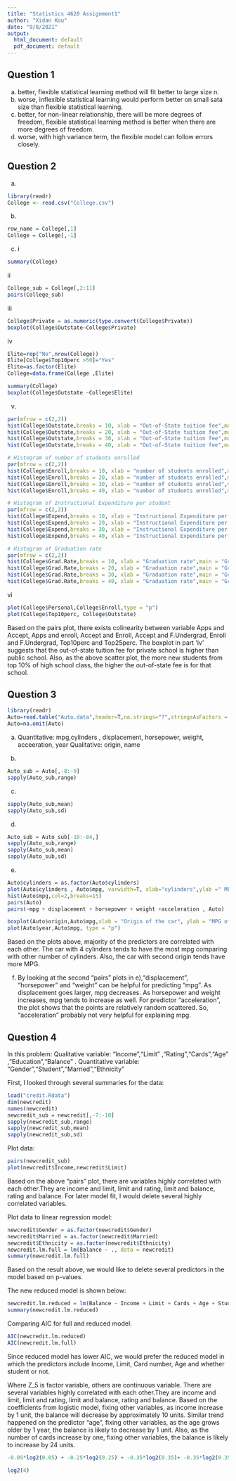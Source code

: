 ```yaml
---
title: "Statistics 4620 Assignment1"
author: "Xidan Kou"
date: "9/8/2021"
output:
  html_document: default
  pdf_document: default
---
```


## Question 1

a) better, flexible statistical learning method will fit better to large size n.
b) worse, inflexible statistical learning would perform better on small sata size than flexible statistical learning. 
c) better, for non-linear relationship, there will be more degrees of freedom, flexible statistical learning method is better when there are more degrees of freedom. 
d) worse, with high variance term, the flexible model can follow errors closely.

## Question 2

a)
```r
library(readr)
College <- read.csv("College.csv")
```

b)
```r
row_name = College[,1]
College = College[,-1]
```

c)
i
```r
summary(College)
```

ii
```r
College_sub = College[,2:11]
pairs(College_sub)
```

iii
```r
College$Private = as.numeric(type.convert(College$Private))
boxplot(College$Outstate~College$Private)
```

iv
```r
Elite=rep("No",nrow(College))
Elite[College$Top10perc >50]="Yes"
Elite=as.factor(Elite)
College=data.frame(College ,Elite)

summary(College)
boxplot(College$Outstate ~College$Elite)
```

v)

```r
par(mfrow = c(2,2))
hist(College$Outstate,breaks = 10, xlab = "Out-of-State tuition fee",main = "Outstate tuition with 10 bins")
hist(College$Outstate,breaks = 20, xlab = "Out-of-State tuition fee",main = "Outstate tuition with 20 bins")
hist(College$Outstate,breaks = 30, xlab = "Out-of-State tuition fee",main = "Outstate tuition with 30 bins")
hist(College$Outstate,breaks = 40, xlab = "Out-of-State tuition fee",main = "Outstate tuition with 40 bins")

# Histogram of number of students enrolled
par(mfrow = c(2,2))
hist(College$Enroll,breaks = 10, xlab = "number of students enrolled",main = "Students enrolled with 10 bins")
hist(College$Enroll,breaks = 20, xlab = "number of students enrolled",main = "Students enrolled with 20 bins")
hist(College$Enroll,breaks = 30, xlab = "number of students enrolled",main = "Students enrolled with 30 bins")
hist(College$Enroll,breaks = 40, xlab = "number of students enrolled",main = "Students enrolled with 40 bins")

# Histogram of Instructional Expenditure per student
par(mfrow = c(2,2))
hist(College$Expend,breaks = 10, xlab = "Instructional Expenditure per student",main = "Instructional Expenditure with 10 bins")
hist(College$Expend,breaks = 20, xlab = "Instructional Expenditure per student",main = "Instructional Expenditure with 20 bins")
hist(College$Expend,breaks = 30, xlab = "Instructional Expenditure per student",main = "Instructional Expenditure with 30 bins")
hist(College$Expend,breaks = 40, xlab = "Instructional Expenditure per student",main = "Instructional Expenditure with 40 bins")

# Histogram of Graduation rate
par(mfrow = c(2,2))
hist(College$Grad.Rate,breaks = 10, xlab = "Graduation rate",main = "Graduation rate with 10 bins")
hist(College$Grad.Rate,breaks = 20, xlab = "Graduation rate",main = "Graduation rate with 20 bins")
hist(College$Grad.Rate,breaks = 30, xlab = "Graduation rate",main = "Graduation rate with 30 bins")
hist(College$Grad.Rate,breaks = 40, xlab = "Graduation rate",main = "Graduation rate with 40 bins")
```

vi
```r
plot(College$Personal,College$Enroll,type = "p")
plot(College$Top10perc, College$Outstate)
```

Based on the pairs plot, there exists colinearity between variable Apps and Accept, Apps and enroll, Accept and Enroll, Accept and F.Undergrad, Enroll and F.Undergrad, Top10perc and Top25perc. The boxplot in part 'iv' suggests that the out-of-state tuition fee for private school is higher than public school. Also, as the above scatter plot, the more new students from top 10% of high school class, the higher the out-of-state fee is for that school.

## Question 3

```r
library(readr)
Auto=read.table("Auto.data",header=T,na.strings="?",stringsAsFactors = T)
Auto=na.omit(Auto)
```

a)
Quantitative: 
mpg,cylinders , displacement, horsepower, weight, acceeration, year
Qualitative: origin, name 

b)

```r
Auto_sub = Auto[,-8:-9]
sapply(Auto_sub,range)
```

c)

```r
sapply(Auto_sub,mean)
sapply(Auto_sub,sd)
```

d)

```r
Auto_sub = Auto_sub[-10:-84,]
sapply(Auto_sub,range)
sapply(Auto_sub,mean)
sapply(Auto_sub,sd)
```

e)

```r
Auto$cylinders = as.factor(Auto$cylinders)
plot(Auto$cylinders , Auto$mpg, varwidth=T, xlab="cylinders",ylab =" MPG ")
hist(Auto$mpg,col=2,breaks=15)
pairs(Auto)
pairs(~mpg + displacement + horsepower + weight +acceleration , Auto)

boxplot(Auto$origin,Auto$mpg,xlab = "Origin of the car", ylab = "MPG of the car")
plot(Auto$year,Auto$mpg, type = "p")
```

Based on the plots above, majority of the predictors are correlated with each other. The car with 4 cylinders tends to have the most mpg comparing with other number of cylinders. Also, the car with second origin tends have more MPG.

f)
By looking at the second "pairs" plots in e),"displacement", "horsepower" and  "weight" can be helpful for predicting "mpg". As displacement goes larger, mpg decreases. As horsepower and weight increases, mpg tends to increase as well. For predictor "acceleration", the plot shows that the points are relatively random scattered. So, "acceleration" probably not very helpful for explaining mpg.


## Question 4

In this problem:
Qualitative variable:
"Income","Limit" ,"Rating","Cards","Age" ,"Education","Balance" . 
Quantitative variable:
"Gender","Student","Married","Ethnicity"

First, I looked through several summaries for the data:

```r
load("credit.Rdata")
dim(newcredit)
names(newcredit)
newcredit_sub = newcredit[,-7:-10]
sapply(newcredit_sub,range)
sapply(newcredit_sub,mean)
sapply(newcredit_sub,sd)
```

Plot data:
```r
pairs(newcredit_sub)
plot(newcredit$Income,newcredit$Limit)
```

Based on the above "pairs" plot, there are variables highly correlated with each other.They are income and limit, limit and rating, limit and balance, rating and balance. For later model fit, I would delete several highly correlated variables.

Plot data to linear regression model:
```r
newcredit$Gender = as.factor(newcredit$Gender)
newcredit$Married = as.factor(newcredit$Married)
newcredit$Ethnicity = as.factor(newcredit$Ethnicity)
newcredit.lm.full = lm(Balance ~ ., data = newcredit)
summary(newcredit.lm.full)
```

Based on the result above, we would like to delete several predictors in the model based on p-values.

The new reduced model is shown below:

```r
newcredit.lm.reduced = lm(Balance ~ Income + Limit + Cards + Age + Student, data = newcredit)
summary(newcredit.lm.reduced)
```

Comparing AIC for full and reduced model:

```r
AIC(newcredit.lm.reduced)
AIC(newcredit.lm.full)
```

Since reduced model has lower AIC, we would prefer the reduced model in which the predictors include Income, Limit, Card number, Age and whether student or not.

\begin{equation}
Let X_1 = Income, X_2 = Limit, X_3 = Cards, X_4 = Age, Z_5 = Student.
\end{equation}
Where Z_5 is factor variable, others are continuous variable.
\begin{equation}
\hat{Y} = -701.1 -9.966 X_1 + 0.3264X_2 + 24.44X_3 - 1.036X_4 + 500Z_5 +  \hat{\epsilon}_i
\end{equation}
There are several variables highly correlated with each other.They are income and limit, limit and rating, limit and balance, rating and balance. Based on the coefficients from logistic model, fixing other variables, as income increase by 1 unit, the balance will decrease by approximately 10 units. Similar trend happened on the predictor "age", fixing other variables, as the age grows older by 1 year, the balance is likely to decrease by 1 unit. Also, as the number of cards increase by one, fixing other variables, the balance is likely to increase by 24 units.


```r

-0.05*log2(0.05) + -0.25*log2(0.25) + -0.35*log2(0.35)+ -0.35*log2(0.35)

log2(4)


```


